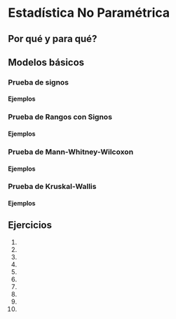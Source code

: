 # Estadística No Paramétrica{#enp}

## Por qué y para qué?


## Modelos básicos


### Prueba de signos

#### Ejemplos


### Prueba de Rangos con Signos

#### Ejemplos


### Prueba de Mann-Whitney-Wilcoxon

#### Ejemplos


### Prueba de Kruskal-Wallis

#### Ejemplos




## Ejercicios 

1.
2.
3.
4.
5.
6.
7.
8.
9.
10.
